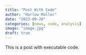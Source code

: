 ```yaml
---
title: "Post With Code"
author: "Harlow Malloc"
date: "2023-09-20"
categories: [news, code, analysis]
image: "image.jpg"
draft: true
---
```


This is a post with executable code.
